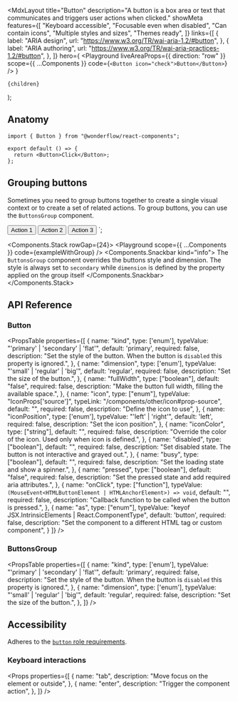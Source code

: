 
  <MdxLayout
    title="Button"
    description="A button is a box area or text that communicates and triggers user actions when clicked."
    showMeta
    features={[
      "Keyboard accessible",
      "Focusable even when disabled",
      "Can contain icons",
      "Multiple styles and sizes",
      "Themes ready",
    ]}
    links={[
      {
        label: "ARIA design",
        url: "https://www.w3.org/TR/wai-aria-1.2/#button",
      },
      {
        label: "ARIA authoring",
        url: "https://www.w3.org/TR/wai-aria-practices-1.2/#button",
      },
    ]}
    hero={
      <Playground
        liveAreaProps={{ direction: "row" }}
        scope={{ ...Components }}
        code={`<Button icon="check">Button</Button>`}
      />
    }
  >
    {children}
  </MdxLayout>
);

## Anatomy

```tsx highlight=1,4
import { Button } from "@wonderflow/react-components";

export default () => {
  return <Button>Click</Button>;
};
```

## Grouping buttons

Sometimes you need to group buttons together to create a single visual context or to create a set of related actions. To group buttons, you can use the `ButtonsGroup` component.

  <Button>Action 1</Button>
  <Button>Action 2</Button>
  <Button>Action 3</Button>
</ButtonsGroup>`;

<Components.Stack rowGap={24}>
  <Playground scope={{ ...Components }} code={exampleWithGroup} />
  <Components.Snackbar kind="info">
    <Markdown>
      The `ButtonsGroup` component overrides the buttons style and dimension.
      The style is always set to `secondary` while `dimension` is defined by the
      property applied on the group itself
    </Markdown>
  </Components.Snackbar>
</Components.Stack>

## API Reference

### Button

<PropsTable
  properties={[
    {
      name: "kind",
      type: ['enum'],
      typeValue: "'primary' | 'secondary' | 'flat'",
      default: 'primary',
      required: false,
      description: "Set the style of the button. When the button is `disabled` this property is ignored.",
    },
    {
      name: "dimension",
      type: ['enum'],
      typeValue: "'small' | 'regular' | 'big'",
      default: 'regular',
      required: false,
      description: "Set the size of the button.",
    },
    {
      name: "fullWidth",
      type: ["boolean"],
      default: "false",
      required: false,
      description: "Make the button full width, filling the available space.",
    },
    {
      name: "icon",
      type: ["enum"],
      typeValue: "IconProps['source']",
      typeLink: "/components/other/icon#prop-source",
      default: "",
      required: false,
      description: "Define the icon to use",
    },
    {
      name: "iconPosition",
      type: ['enum'],
      typeValue: "'left' | 'right'",
      default: 'left',
      required: false,
      description: "Set the icon position",
    },
    {
      name: "iconColor",
      type: ["string"],
      default: "",
      required: false,
      description: "Override the color of the icon. Used only when icon is defined.",
    },
    {
      name: "disabled",
      type: ["boolean"],
      default: "",
      required: false,
      description: "Set disabled state. The button is not interactive and grayed out.",
    },
    {
      name: "busy",
      type: ["boolean"],
      default: "",
      required: false,
      description: "Set the loading state and show a spinner.",
    },
    {
      name: "pressed",
      type: ["boolean"],
      default: "false",
      required: false,
      description: "Set the pressed state and add required aria attributes.",
    },
    {
      name: "onClick",
      type: ["function"],
      typeValue: `(MouseEvent<HTMLButtonElement | HTMLAnchorElement>) => void`,
      default: "",
      required: false,
      description: "Callback function to be called when the button is pressed.",
    },
    {
      name: "as",
      type: ["enum"],
      typeValue: "keyof JSX.IntrinsicElements | React.ComponentType<any>",
      default: 'button',
      required: false,
      description:
        "Set the component to a different HTML tag or custom component",
    }
  ]}
/>

### ButtonsGroup

<PropsTable
  properties={[
    {
      name: "kind",
      type: ['enum'],
      typeValue: "'primary' | 'secondary' | 'flat'",
      default: 'primary',
      required: false,
      description: "Set the style of the button. When the button is `disabled` this property is ignored.",
    },
    {
      name: "dimension",
      type: ['enum'],
      typeValue: "'small' | 'regular' | 'big'",
      default: 'regular',
      required: false,
      description: "Set the size of the button.",
    },
  ]}
/>

## Accessibility

Adheres to the [`button` role requirements](https://www.w3.org/TR/wai-aria-1.2/#button).

### Keyboard interactions

<Props
  properties={[
    {
      name: "tab",
      description: "Move focus on the element or outside",
    },
    {
      name: "enter",
      description: "Trigger the component action",
    },
  ]}
/>
